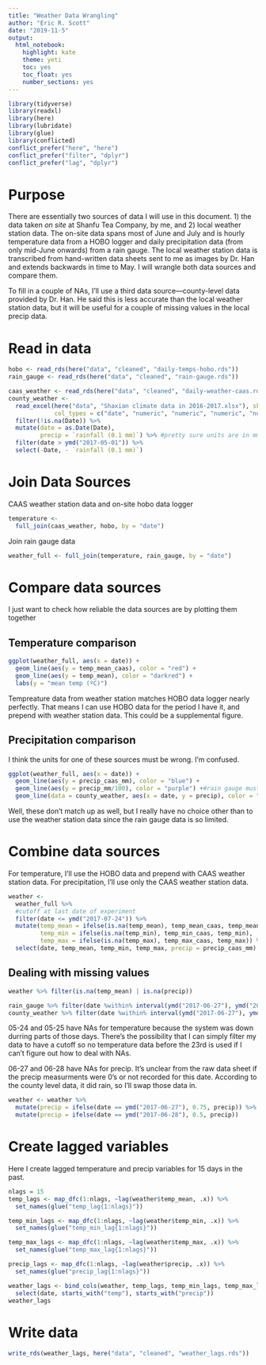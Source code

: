 ```yaml
---
title: "Weather Data Wrangling"
author: "Eric R. Scott"
date: "2019-11-5"
output: 
  html_notebook: 
    highlight: kate
    theme: yeti
    toc: yes
    toc_float: yes
    number_sections: yes
---
```

```r
library(tidyverse)
library(readxl)
library(here)
library(lubridate)
library(glue)
library(conflicted)
conflict_prefer("here", "here")
conflict_prefer("filter", "dplyr")
conflict_prefer("lag", "dplyr")
```

# Purpose

There are essentially two sources of data I will use in this document.  1) the data taken *on site* at Shanfu Tea Company, by me, and 2) local weather station data.  The on-site data spans most of June and July and is hourly temperature data from a HOBO logger and daily precipitation data (from only mid-June onwards) from a rain gauge.  The local weather station data is transcribed from hand-written data sheets sent to me as images by Dr. Han and extends backwards in time to May.  I will wrangle both data sources and compare them.

To fill in a couple of NAs, I'll use a third data source---county-level data provided by Dr. Han.  He said this is less accurate than the local weather station data, but it will be useful for a couple of missing values in the local precip data.

# Read in data

```r
hobo <- read_rds(here("data", "cleaned", "daily-temps-hobo.rds"))
rain_gauge <- read_rds(here("data", "cleaned", "rain-gauge.rds"))

caas_weather <- read_rds(here("data", "cleaned", "daily-weather-caas.rds"))
county_weather <- 
  read_excel(here("data", "Shaxian climate data in 2016-2017.xlsx"), skip = 1,
             col_types = c("date", "numeric", "numeric", "numeric", "numeric", "numeric", "numeric")) %>%
  filter(!is.na(Date)) %>% 
  mutate(date = as.Date(Date),
         precip = `rainfall (0.1 mm)`) %>% #pretty sure units are in mm and this just means they were measured out to 0.1 mm.
  filter(date > ymd("2017-05-01")) %>% 
  select(-Date, - `rainfall (0.1 mm)`)
```

# Join Data Sources

CAAS weather station data and on-site hobo data logger

```r
temperature <-
  full_join(caas_weather, hobo, by = "date")
```

Join rain gauge data

```r
weather_full <- full_join(temperature, rain_gauge, by = "date")
```

# Compare data sources

I just want to check how reliable the data sources are by plotting them together

## Temperature comparison

```r
ggplot(weather_full, aes(x = date)) +
  geom_line(aes(y = temp_mean_caas), color = "red") +
  geom_line(aes(y = temp_mean), color = "darkred") + 
  labs(y = "mean temp (ºC)")
```
Tempreature data from weather station matches HOBO data logger nearly perfectly.  That means I can use HOBO data for the period I have it, and prepend with weather station data.  This could be a supplemental figure.


## Precipitation comparison

I think the units for one of these sources must be wrong.  I'm confused.

```r
ggplot(weather_full, aes(x = date)) +
  geom_line(aes(y = precip_caas_mm), color = "blue") +
  geom_line(aes(y = precip_mm/100), color = "purple") +#rain gauge must be in cm, not mm...
  geom_line(data = county_weather, aes(x = date, y = precip), color = "darkgreen")
```

Well, these don't match up as well, but I really have no choice other than to use the weather station data since the rain gauge data is so limited.

# Combine data sources

For temperature, I'll use the HOBO data and prepend with CAAS weather station data.  For precipitation, I'll use only the CAAS weather station data.

```r
weather <- 
  weather_full %>% 
  #cutoff at last date of experiment
  filter(date <= ymd("2017-07-24")) %>% 
  mutate(temp_mean = ifelse(is.na(temp_mean), temp_mean_caas, temp_mean),
         temp_min = ifelse(is.na(temp_min), temp_min_caas, temp_min),
         temp_max = ifelse(is.na(temp_max), temp_max_caas, temp_max)) %>% 
  select(date, temp_mean, temp_min, temp_max, precip = precip_caas_mm)
```

## Dealing with missing values

```r
weather %>% filter(is.na(temp_mean) | is.na(precip))
```
```r
rain_gauge %>% filter(date %within% interval(ymd("2017-06-27"), ymd("2017-06-28")))
county_weather %>% filter(date %within% interval(ymd("2017-06-27"), ymd("2017-06-28")))
```

05-24 and 05-25 have NAs for temperature because the system was down durring parts of those days.  There's the possibility that I can simply filter my data to have a cutoff so no temperature data before the 23rd is used if I can't figure out how to deal with NAs.

06-27 and 06-28 have NAs for precip.  It's unclear from the raw data sheet if the precip measurments were 0's or not recorded for this date.  According to the county level data, it did rain, so I'll swap those data in.

```r
weather <- weather %>% 
  mutate(precip = ifelse(date == ymd("2017-06-27"), 0.75, precip)) %>%
  mutate(precip = ifelse(date == ymd("2017-06-28"), 0.5, precip))
```




# Create lagged variables

Here I create lagged temperature and precip variables for 15 days in the past.

```r
nlags = 15
temp_lags <- map_dfc(1:nlags, ~lag(weather$temp_mean, .x)) %>%
  set_names(glue("temp_lag{1:nlags}"))

temp_min_lags <- map_dfc(1:nlags, ~lag(weather$temp_min, .x)) %>% 
  set_names(glue("temp_min_lag{1:nlags}"))

temp_max_lags <- map_dfc(1:nlags, ~lag(weather$temp_max, .x)) %>% 
  set_names(glue("temp_max_lag{1:nlags}"))

precip_lags <- map_dfc(1:nlags, ~lag(weather$precip, .x)) %>%
  set_names(glue("precip_lag{1:nlags}"))

weather_lags <- bind_cols(weather, temp_lags, temp_min_lags, temp_max_lags, precip_lags) %>% 
  select(date, starts_with("temp"), starts_with("precip"))
weather_lags
```

# Write data

```r
write_rds(weather_lags, here("data", "cleaned", "weather_lags.rds"))
```
